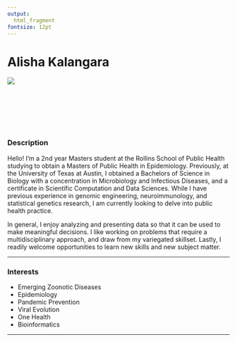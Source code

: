 ---
output: 
  html_fragment
fontsize: 12pt
---

# Alisha Kalangara

<!-- Duas colunas -->
<div class="col2">
<img class="foto" src="img/Kalangara.jpg"/>  

<div class="descricao">
<br></br>  
<br></br>

### Description

Hello! I’m a 2nd year Masters student at the Rollins School of Public Health studying to obtain a Masters of Public Health in Epidemiology. Previously, at the University of Texas at Austin, I obtained a Bachelors of Science in Biology with a concentration in Microbiology and Infectious Diseases, and a certificate in Scientific Computation and Data Sciences. While I have previous experience in genomic engineering, neuroimmunology, and statistical genetics research, I am currently looking to delve into public health practice.

In general, I enjoy analyzing and presenting data so that it can be used to make meaningful decisions. I like working on problems that require a multidisciplinary approach, and draw from my variegated skillset. Lastly, I readily welcome opportunities to learn new skills and new subject matter.

***

### Interests

* Emerging Zoonotic Diseases
* Epidemiology
* Pandemic Prevention
* Viral Evolution
* One Health
* Bioinformatics

***

</div>

<div align='right'>
  <!-- <a href="https://www.linkedin.com/">  -->
  <!--   <i class="fa fa-linkedin" style='font-size:20px; margin: 0px 5px'></i> -->
  <!-- </a> -->
  <a href="https://github.com/akalangara"> 
    <i class="fa fa-github" style='font-size:20px; margin: 0px 5px'></i>
  </a>
</div>

</div>